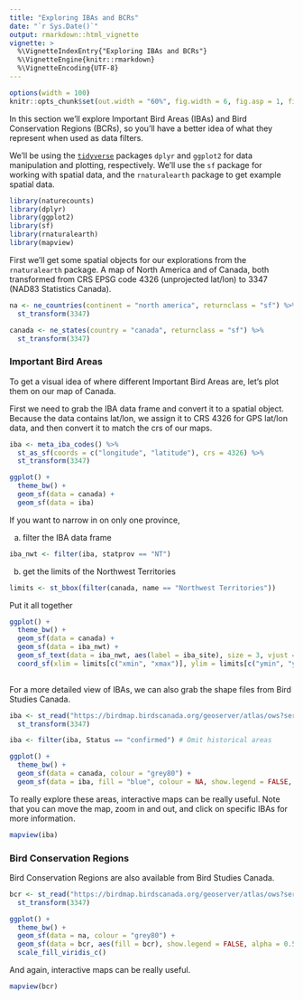 ```yaml
---
title: "Exploring IBAs and BCRs"
date: "`r Sys.Date()`"
output: rmarkdown::html_vignette
vignette: >
  %\VignetteIndexEntry{"Exploring IBAs and BCRs"}
  %\VignetteEngine{knitr::rmarkdown}
  %\VignetteEncoding{UTF-8}
---
```


```r
options(width = 100)
knitr::opts_chunk$set(out.width = "60%", fig.width = 6, fig.asp = 1, fig.align = "center")
```


In this section we'll explore Important Bird Areas (IBAs) and Bird Conservation Regions (BCRs), so you'll have a better idea of what they represent when used as data filters.

We'll be using the [`tidyverse`](http://tidyverse.org) packages `dplyr` and `ggplot2` for data manipulation and plotting, respectively. We'll use the `sf` package for working with spatial data, and the `rnaturalearth` package to get example spatial data.

```r
library(naturecounts)
library(dplyr)
library(ggplot2)
library(sf)
library(rnaturalearth)
library(mapview)
```

First we'll get some spatial objects for our explorations from the `rnaturalearth` package. A map of North America and of Canada, both transformed from CRS EPSG code 4326 (unprojected lat/lon) to 3347 (NAD83 Statistics Canada).

```r
na <- ne_countries(continent = "north america", returnclass = "sf") %>%
  st_transform(3347)

canada <- ne_states(country = "canada", returnclass = "sf") %>%
  st_transform(3347)
```

### Important Bird Areas
To get a visual idea of where different Important Bird Areas are, let's plot them on our map of Canada.

First we need to grab the IBA data frame and convert it to a spatial object. Because the data contains lat/lon, we assign it to CRS 4326 for GPS lat/lon data, and then convert it to match the crs of our maps.

```r
iba <- meta_iba_codes() %>%
  st_as_sf(coords = c("longitude", "latitude"), crs = 4326) %>%
  st_transform(3347)

ggplot() +
  theme_bw() +
  geom_sf(data = canada) +
  geom_sf(data = iba)
```

If you want to narrow in on only one province,

a) filter the IBA data frame

```r
iba_nwt <- filter(iba, statprov == "NT")
```

b) get the limits of the Northwest Territories

```r
limits <- st_bbox(filter(canada, name == "Northwest Territories"))
```

Put it all together
```r
ggplot() + 
  theme_bw() +
  geom_sf(data = canada) +
  geom_sf(data = iba_nwt) +
  geom_sf_text(data = iba_nwt, aes(label = iba_site), size = 3, vjust = -0.5) +
  coord_sf(xlim = limits[c("xmin", "xmax")], ylim = limits[c("ymin", "ymax")])
                               
```

For a more detailed view of IBAs, we can also grab the shape files from Bird Studies Canada.

```r
iba <- st_read("https://birdmap.birdscanada.org/geoserver/atlas/ows?service=WFS&version=1.0.0&request=GetFeature&typeName=atlas:iba&outputFormat=application%2Fjson") %>%
  st_transform(3347)

iba <- filter(iba, Status == "confirmed") # Omit historical areas

ggplot() +
  theme_bw() +
  geom_sf(data = canada, colour = "grey80") +
  geom_sf(data = iba, fill = "blue", colour = NA, show.legend = FALSE, alpha = 0.5)
```

To really explore these areas, interactive maps can be really useful. Note that you can move the map, zoom in and out, and click on specific IBAs for more information.

```r
mapview(iba)
```

### Bird Conservation Regions

Bird Conservation Regions are also available from Bird Studies Canada.

```r
bcr <- st_read("https://birdmap.birdscanada.org/geoserver/atlas/ows?service=WFS&version=1.0.0&request=GetFeature&typeName=atlas:bcr&outputFormat=application%2Fjson") %>%
  st_transform(3347)

ggplot() +
  theme_bw() +
  geom_sf(data = na, colour = "grey80") +
  geom_sf(data = bcr, aes(fill = bcr), show.legend = FALSE, alpha = 0.5) +
  scale_fill_viridis_c()
```

And again, interactive maps can be really useful.

```r
mapview(bcr)
```